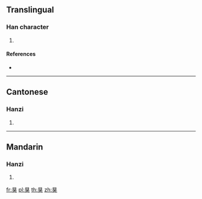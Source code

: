{{character info/new}}
==Translingual==

===Han character===
{{Han char|rn=94|rad=犬|as=05|sn=9|four=60433|canj=BUIK}}

# {{defn|Han|sort=犬05}}

====References====
* {{Han ref|kx=0708.160|dkj=20320|dj=1121.010|hdz=21338.050|uh=72CA|ud=29386|bh=CFBE|bd=53182}}

----

==Cantonese==

===Hanzi===
{{yue-hanzi|jyut=gwik1|y=gwik1}}

# {{defn|lang=yue|sort=犬05}}

----

==Mandarin==

===Hanzi===
{{cmn-hanzi|pin=[[jú]] ([[ju2]])|wg=chü<sup>2</sup>}}

# {{defn|lang=cmn|sort=犬05}}

[[fr:狊]]
[[pl:狊]]
[[th:狊]]
[[zh:狊]]